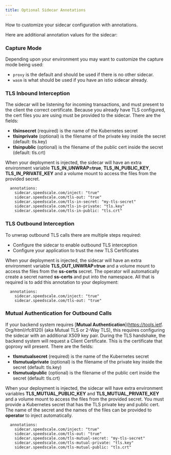 ```yaml
---
title: Optional Sidecar Annotations
---
```



How to customize your sidecar configuration with annotations.

Here are additional annotation values for the sidecar:

<SidecarAnnotations />


### Capture Mode

Depending upon your environment you may want to customize the capture mode being used:

* `proxy` is the default and should be used if there is no other sidecar.
* `wasm` is what should be used if you have an istio sidecar already.

### TLS Inbound Interception

The sidecar will be listening for incoming transactions, and must present to the client the correct certificate. Because you already have TLS configured, the cert files you are using must be provided to the sidecar. There are the fields:

* &#x20;**tlsinsecret** (required) is the name of the Kubernetes secret
* &#x20;**tlsinprivate** (optional) is the filename of the private key inside the secret (default: tls.key)
* &#x20;**tlsinpublic** (optional) is the filename of the public cert inside the secret (default: tls.crt)

When your deployment is injected, the sidecar will have an extra environment variable **TLS_IN_UNWRAP=true**, **TLS_IN_PUBLIC_KEY**, **TLS_IN_PRIVATE_KEY** and a volume mount to access the files from the provided secret.

```
  annotations:
    sidecar.speedscale.com/inject: "true"
    sidecar.speedscale.com/tls-out: "true"
    sidecar.speedscale.com/tls-in-secret: "my-tls-secret"
    sidecar.speedscale.com/tls-in-private: "tls.key"
    sidecar.speedscale.com/tls-in-public: "tls.crt"
```

### TLS Outbound Interception

To unwrap outbound TLS calls there are multiple steps required:

* Configure the sidecar to enable outbound TLS interception
* Configure your application to trust the new TLS Certificates

When your deployment is injected, the sidecar will have an extra environment variable **TLS_OUT_UNWRAP=true** and a volume mount to access the files from the **ss-certs** secret. The operator will automatically create a secret named **ss-certs** and put into the namespace. All that is required is to add this annotation to your deployment:

```
  annotations:
    sidecar.speedscale.com/inject: "true"
    sidecar.speedscale.com/tls-out: "true"
```

### Mutual Authentication for Outbound Calls

If your backend system requires [**Mutual Authentication**](https://tools.ietf. Org/html/rfc8120) (aka Mutual TLS or 2-Way TLS), this requires configuring the sidecar with an additional X509 key pair. During the TLS handshake, the backend system will request a Client Certificate. This is the certificate that goproxy will present. There are the fields:

* &#x20;**tlsmutualsecret** (required) is the name of the Kubernetes secret
* &#x20;**tlsmutualprivate** (optional) is the filename of the private key inside the secret (default: tls.key)
* &#x20;**tlsmutualpublic** (optional) is the filename of the public cert inside the secret (default: tls.crt)

When your deployment is injected, the sidecar will have extra environment variables **TLS_MUTUAL_PUBLIC_KEY** and **TLS_MUTUAL_PRIVATE_KEY** and a volume mount to access the files from the provided secret. You must provide a Kubernetes secret that has the TLS private key and public cert. The name of the secret and the names of the files can be provided to **operator** to inject automatically.

```
  annotations:
    sidecar.speedscale.com/inject: "true"
    sidecar.speedscale.com/tls-out: "true"
    sidecar.speedscale.com/tls-mutual-secret: "my-tls-secret"
    sidecar.speedscale.com/tls-mutual-private: "tls.key"
    sidecar.speedscale.com/tls-mutual-public: "tls.crt"
```

####
